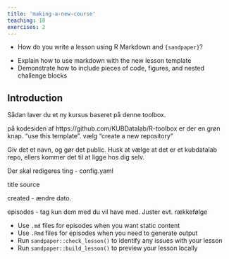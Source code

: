 ```yaml
---
title: 'making-a-new-course'
teaching: 10
exercises: 2
---
```


:::::::::::::::::::::::::::::::::::::: questions 

- How do you write a lesson using R Markdown and `{sandpaper}`?

::::::::::::::::::::::::::::::::::::::::::::::::

::::::::::::::::::::::::::::::::::::: objectives

- Explain how to use markdown with the new lesson template
- Demonstrate how to include pieces of code, figures, and nested challenge blocks

::::::::::::::::::::::::::::::::::::::::::::::::

## Introduction
Sådan laver du et ny kursus baseret på denne toolbox.


på kodesiden af https://github.com/KUBDatalab/R-toolbox er der en grøn knap.
"use this template". vælg 
"create a new repository"

Giv det et navn, og gør det public.
Husk at vælge at det er et kubdatalab repo, ellers kommer det til at ligge hos dig selv.

Der skal redigeres ting - config.yaml

title
source

created - ændre dato.

episodes - tag kun dem med du vil have med. Juster evt. rækkefølge



::::::::::::::::::::::::::::::::::::: keypoints 

- Use `.md` files for episodes when you want static content
- Use `.Rmd` files for episodes when you need to generate output
- Run `sandpaper::check_lesson()` to identify any issues with your lesson
- Run `sandpaper::build_lesson()` to preview your lesson locally

::::::::::::::::::::::::::::::::::::::::::::::::

